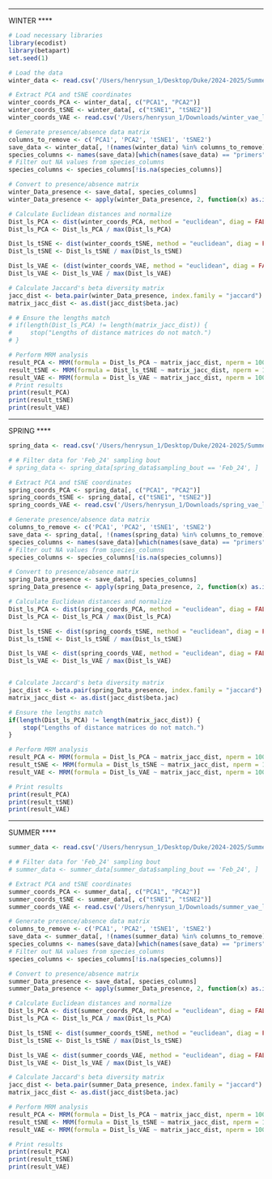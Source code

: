 # 

****
WINTER 
****

```r
# Load necessary libraries
library(ecodist)
library(betapart)
set.seed(1)

# Load the data
winter_data <- read.csv('/Users/henrysun_1/Desktop/Duke/2024-2025/Summer 2024/fishics/dim-reduction/winter_data.csv')

# Extract PCA and tSNE coordinates
winter_coords_PCA <- winter_data[, c("PCA1", "PCA2")]
winter_coords_tSNE <- winter_data[, c("tSNE1", "tSNE2")]
winter_coords_VAE <- read.csv('/Users/henrysun_1/Downloads/winter_vae_latent_space_info.csv')

# Generate presence/absence data matrix
columns_to_remove <- c('PCA1', 'PCA2', 'tSNE1', 'tSNE2')
save_data <- winter_data[, !(names(winter_data) %in% columns_to_remove)]
species_columns <- names(save_data)[which(names(save_data) == "primers") + 1:length(names(save_data))]
# Filter out NA values from species_columns
species_columns <- species_columns[!is.na(species_columns)]

# Convert to presence/absence matrix
winter_Data_presence <- save_data[, species_columns]
winter_Data_presence <- apply(winter_Data_presence, 2, function(x) as.integer(x > 0))

```

```r
# Calculate Euclidean distances and normalize
Dist_ls_PCA <- dist(winter_coords_PCA, method = "euclidean", diag = FALSE, upper = TRUE, p = 2)
Dist_ls_PCA <- Dist_ls_PCA / max(Dist_ls_PCA)

Dist_ls_tSNE <- dist(winter_coords_tSNE, method = "euclidean", diag = FALSE, upper = TRUE, p = 2)
Dist_ls_tSNE <- Dist_ls_tSNE / max(Dist_ls_tSNE)

Dist_ls_VAE <- (dist(winter_coords_VAE, method = "euclidean", diag = FALSE, upper = TRUE, p = 2))
Dist_ls_VAE <- Dist_ls_VAE / max(Dist_ls_VAE)

# Calculate Jaccard's beta diversity matrix
jacc_dist <- beta.pair(winter_Data_presence, index.family = "jaccard")
matrix_jacc_dist <- as.dist(jacc_dist$beta.jac)

# # Ensure the lengths match
# if(length(Dist_ls_PCA) != length(matrix_jacc_dist)) {
#     stop("Lengths of distance matrices do not match.")
# }

# Perform MRM analysis
result_PCA <- MRM(formula = Dist_ls_PCA ~ matrix_jacc_dist, nperm = 1000, method = "linear", mrank = FALSE)
result_tSNE <- MRM(formula = Dist_ls_tSNE ~ matrix_jacc_dist, nperm = 1000, method = "linear", mrank = FALSE)
result_VAE <- MRM(formula = Dist_ls_VAE ~ matrix_jacc_dist, nperm = 100, method = "linear", mrank = FALSE)
# Print results
print(result_PCA)
print(result_tSNE)
print(result_VAE)

```

****
SPRING 
****

```r
spring_data <- read.csv('/Users/henrysun_1/Desktop/Duke/2024-2025/Summer 2024/fishics/dim-reduction/spring_data.csv')

# # Filter data for 'Feb_24' sampling bout
# spring_data <- spring_data[spring_data$sampling_bout == 'Feb_24', ]

# Extract PCA and tSNE coordinates
spring_coords_PCA <- spring_data[, c("PCA1", "PCA2")]
spring_coords_tSNE <- spring_data[, c("tSNE1", "tSNE2")]
spring_coords_VAE <- read.csv('/Users/henrysun_1/Downloads/spring_vae_latent_space_info.csv')

# Generate presence/absence data matrix
columns_to_remove <- c('PCA1', 'PCA2', 'tSNE1', 'tSNE2')
save_data <- spring_data[, !(names(spring_data) %in% columns_to_remove)]
species_columns <- names(save_data)[which(names(save_data) == "primers") + 1:length(names(save_data))]
# Filter out NA values from species_columns
species_columns <- species_columns[!is.na(species_columns)]

# Convert to presence/absence matrix
spring_Data_presence <- save_data[, species_columns]
spring_Data_presence <- apply(spring_Data_presence, 2, function(x) as.integer(x > 0))

# Calculate Euclidean distances and normalize
Dist_ls_PCA <- dist(spring_coords_PCA, method = "euclidean", diag = FALSE, upper = TRUE, p = 2)
Dist_ls_PCA <- Dist_ls_PCA / max(Dist_ls_PCA)

Dist_ls_tSNE <- dist(spring_coords_tSNE, method = "euclidean", diag = FALSE, upper = TRUE, p = 2)
Dist_ls_tSNE <- Dist_ls_tSNE / max(Dist_ls_tSNE)

Dist_ls_VAE <- dist(spring_coords_VAE, method = "euclidean", diag = FALSE, upper = TRUE, p = 2)
Dist_ls_VAE <- Dist_ls_VAE / max(Dist_ls_VAE)


# Calculate Jaccard's beta diversity matrix
jacc_dist <- beta.pair(spring_Data_presence, index.family = "jaccard")
matrix_jacc_dist <- as.dist(jacc_dist$beta.jac)

# Ensure the lengths match
if(length(Dist_ls_PCA) != length(matrix_jacc_dist)) {
    stop("Lengths of distance matrices do not match.")
}

# Perform MRM analysis
result_PCA <- MRM(formula = Dist_ls_PCA ~ matrix_jacc_dist, nperm = 1000, method = "linear", mrank = FALSE)
result_tSNE <- MRM(formula = Dist_ls_tSNE ~ matrix_jacc_dist, nperm = 1000, method = "linear", mrank = FALSE)
result_VAE <- MRM(formula = Dist_ls_VAE ~ matrix_jacc_dist, nperm = 1000, method = "linear", mrank = FALSE)

# Print results
print(result_PCA)
print(result_tSNE)
print(result_VAE)
```

****
SUMMER
****

```r
summer_data <- read.csv('/Users/henrysun_1/Desktop/Duke/2024-2025/Summer 2024/fishics/dim-reduction/summer_data.csv')

# # Filter data for 'Feb_24' sampling bout
# summer_data <- summer_data[summer_data$sampling_bout == 'Feb_24', ]

# Extract PCA and tSNE coordinates
summer_coords_PCA <- summer_data[, c("PCA1", "PCA2")]
summer_coords_tSNE <- summer_data[, c("tSNE1", "tSNE2")]
summer_coords_VAE <- read.csv('/Users/henrysun_1/Downloads/summer_vae_latent_space_info.csv')

# Generate presence/absence data matrix
columns_to_remove <- c('PCA1', 'PCA2', 'tSNE1', 'tSNE2')
save_data <- summer_data[, !(names(summer_data) %in% columns_to_remove)]
species_columns <- names(save_data)[which(names(save_data) == "primers") + 1:length(names(save_data))]
# Filter out NA values from species_columns
species_columns <- species_columns[!is.na(species_columns)]

# Convert to presence/absence matrix
summer_Data_presence <- save_data[, species_columns]
summer_Data_presence <- apply(summer_Data_presence, 2, function(x) as.integer(x > 0))

# Calculate Euclidean distances and normalize
Dist_ls_PCA <- dist(summer_coords_PCA, method = "euclidean", diag = FALSE, upper = TRUE, p = 2)
Dist_ls_PCA <- Dist_ls_PCA / max(Dist_ls_PCA)

Dist_ls_tSNE <- dist(summer_coords_tSNE, method = "euclidean", diag = FALSE, upper = TRUE, p = 2)
Dist_ls_tSNE <- Dist_ls_tSNE / max(Dist_ls_tSNE)

Dist_ls_VAE <- dist(summer_coords_VAE, method = "euclidean", diag = FALSE, upper = TRUE, p = 2)
Dist_ls_VAE <- Dist_ls_VAE / max(Dist_ls_VAE)

# Calculate Jaccard's beta diversity matrix
jacc_dist <- beta.pair(summer_Data_presence, index.family = "jaccard")
matrix_jacc_dist <- as.dist(jacc_dist$beta.jac)

# Perform MRM analysis
result_PCA <- MRM(formula = Dist_ls_PCA ~ matrix_jacc_dist, nperm = 1000, method = "linear", mrank = FALSE)
result_tSNE <- MRM(formula = Dist_ls_tSNE ~ matrix_jacc_dist, nperm = 1000, method = "linear", mrank = FALSE)
result_VAE <- MRM(formula = Dist_ls_VAE ~ matrix_jacc_dist, nperm = 1000, method = "linear", mrank = FALSE)

# Print results
print(result_PCA)
print(result_tSNE)
print(result_VAE)

```

